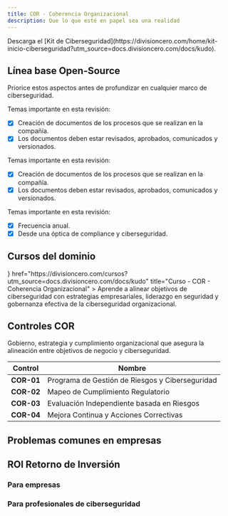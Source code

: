 ```yaml
---
title: COR - Coherencia Organizacional
description: Que lo que esté en papel sea una realidad
---
```



<Callout title="Quieres aprender más?">
  Descarga el [Kit de Ciberseguridad](https://divisioncero.com/home/kit-inicio-ciberseguridad?utm_source=docs.divisioncero.com/docs/kudo).
</Callout>


## Línea base Open-Source

Priorice estos aspectos antes de profundizar en cualquier marco de ciberseguridad.

<Accordions type="single">
  <Accordion title="1. Proceso de recopilación de evidencias para controles de ciberseguridad.">
  
  Temas importante en esta revisión:

  - [X] Creación de documentos de los procesos que se realizan en la compañía.
  - [X] Los documentos deben estar revisados, aprobados, comunicados y versionados.
  
  </Accordion>
</Accordions>

<Accordions type="single">
  <Accordion title="2. Revisión de documentación anual.">
  
  Temas importante en esta revisión:

  - [X] Creación de documentos de los procesos que se realizan en la compañía.
  - [X] Los documentos deben estar revisados, aprobados, comunicados y versionados.
  
  </Accordion>
</Accordions>

<Accordions type="single">
  <Accordion title="3. Auditorías internas y externas.">
  
  Temas importante en esta revisión:

  - [X] Frecuencia anual.
  - [X] Desde una óptica de compliance y ciberseguridad.
  
  </Accordion>
</Accordions>

## Cursos del dominio

<Cards>
  <Card
    icon={<GraduationCap />}
    href="https://divisioncero.com/cursos?utm_source=docs.divisioncero.com/docs/kudo"
    title="Curso - COR - Coherencia Organizacional"
  >
    Aprende a alinear objetivos de ciberseguridad con estrategias empresariales, liderazgo en seguridad y gobernanza efectiva de la ciberseguridad organizacional.
  </Card>
</Cards>



## Controles COR

Gobierno, estrategia y cumplimiento organizacional que asegura la alineación entre objetivos de negocio y ciberseguridad.

<Accordions>
<Accordion title="4 Controles COR">

| Control | Nombre |
|---------|--------|
| **COR-01** | Programa de Gestión de Riesgos y Ciberseguridad |
| **COR-02** | Mapeo de Cumplimiento Regulatorio |
| **COR-03** | Evaluación Independiente basada en Riesgos |
| **COR-04** | Mejora Continua y Acciones Correctivas |

</Accordion>
</Accordions>

## Problemas comunes en empresas

<Callout title="No hay documentación de procesos y se crean o revisan solo en auditorías" type="warning"></Callout>
<Callout title="Los documentos no reflejan la realidad de la estrategia ni de la operación de la compañía. Algunos escenarios: Se implementó una certificación por necesidades apresuradas del negocio, para venta o marketing, entre otros.." type="warning"></Callout>
<Callout title="Se tiene la percepción que los procesos son lentos, pero no tienen en cuenta el tamaño de la compañía o la estrategia de crecimiento." type="warning"></Callout>


## ROI Retorno de Inversión

### Para empresas

<Callout title="Optimización del tiempo en creación y ruta para tener cobertura en procesos. Mejora Business as Usual BaU."></Callout>
<Callout title="Enfoque en actividades reales de ciberseguridad."></Callout>
<Callout title="Anticipación a controles de diferentes framework de ciberseguridad."></Callout>

### Para profesionales de ciberseguridad

<Callout title="Conocimiento y herramientas para identificar riesgos de ciberseguridad en las compañías." type="success"></Callout>
<Callout title="Metodología de referencia para mejora continua de la ciberseguridad empresarial." type="success"></Callout>
<Callout title="Aumento de habilidades detalladas de ciberseguridad." type="success"></Callout>
